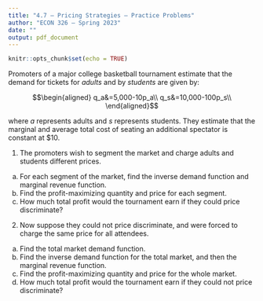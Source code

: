 ```yaml
---
title: "4.7 — Pricing Strategies — Practice Problems"
author: "ECON 326 — Spring 2023"
date: ""
output: pdf_document
---
```


```r
knitr::opts_chunk$set(echo = TRUE)
```


Promoters of a major college basketball tournament estimate that the demand for tickets for *adults* and by *students* are given by:

$$\begin{aligned}
q_a&=5,000-10p_a\\
q_s&=10,000-100p_s\\
\end{aligned}$$

where $a$ represents adults and $s$ represents students. They estimate that the marginal and average total cost of seating an additional spectator is constant at $10.

1. The promoters wish to segment the market and charge adults and students different prices.

a. For each segment of the market, find the inverse demand function and marginal revenue function.
b. Find the profit-maximizing quantity and price for each segment. 
c. How much total profit would the tournament earn if they could price discriminate?

2. Now suppose they could not price discriminate, and were forced to charge the same price for all attendees.

a. Find the total market demand function.
b. Find the inverse demand function for the total market, and then the marginal revenue function. 
c. Find the profit-maximizing quantity and price for the whole market. 
d. How much total profit would the tournament earn if they could not price discriminate?
